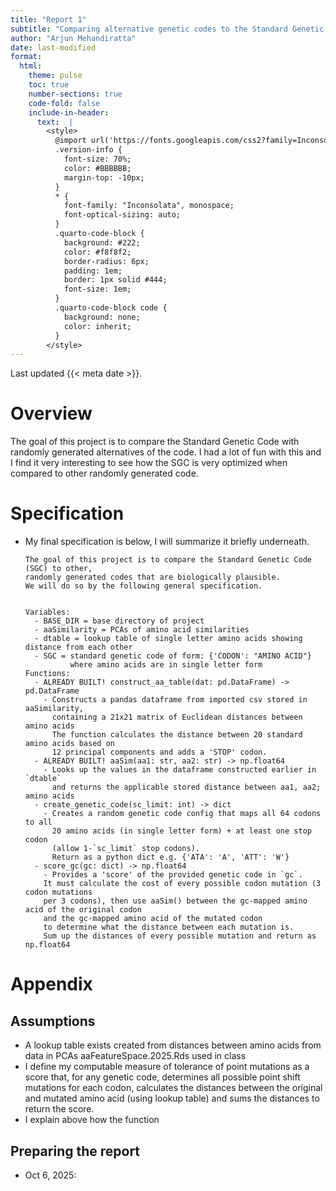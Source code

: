```yaml
---
title: "Report 1"
subtitle: "Comparing alternative genetic codes to the Standard Genetic Code"
author: "Arjun Mehandiratta"
date: last-modified
format:
  html:
    theme: pulse
    toc: true
    number-sections: true
    code-fold: false
    include-in-header:
      text:  |
        <style>
          @import url('https://fonts.googleapis.com/css2?family=Inconsolata:wght@200..900&display=swap');
          .version-info {
            font-size: 70%;
            color: #BBBBBB;
            margin-top: -10px;
          }
          * {
            font-family: "Inconsolata", monospace;
            font-optical-sizing: auto;
          }
          .quarto-code-block {
            background: #222;
            color: #f8f8f2;
            border-radius: 6px;
            padding: 1em;
            border: 1px solid #444;
            font-size: 1em;
          }
          .quarto-code-block code {
            background: none;
            color: inherit;
          }
        </style>
---
```


::: version-info
Last updated {{< meta date >}}.
:::

# Overview
The goal of this project is to compare the Standard Genetic Code with randomly generated alternatives of the code. 
I had a lot of fun with this and I find it very interesting to see how the SGC is very optimized when compared to 
other randomly generated code. 

# Specification
- My final specification is below, I will summarize it briefly underneath.

  ```
  The goal of this project is to compare the Standard Genetic Code (SGC) to other, 
  randomly generated codes that are biologically plausible. 
  We will do so by the following general specification.


  Variables:
    - BASE_DIR = base directory of project
    - aaSimilarity = PCAs of amino acid similarities
    - dtable = lookup table of single letter amino acids showing distance from each other
    - SGC = standard genetic code of form: {'CODON': "AMINO ACID"} 
            where amino acids are in single letter form 
  Functions:
    - ALREADY BUILT! construct_aa_table(dat: pd.DataFrame) -> pd.DataFrame
      - Constructs a pandas dataframe from imported csv stored in aaSimilarity, 
        containing a 21x21 matrix of Euclidean distances between amino acids
        The function calculates the distance between 20 standard amino acids based on 
        12 principal components and adds a 'STOP' codon.
    - ALREADY BUILT! aaSim(aa1: str, aa2: str) -> np.float64
      - Looks up the values in the dataframe constructed earlier in `dtable`
        and returns the applicable stored distance between aa1, aa2; amino acids
    - create_genetic_code(sc_limit: int) -> dict
      - Creates a random genetic code config that maps all 64 codons to all 
        20 amino acids (in single letter form) + at least one stop codon 
        (allow 1-`sc_limit` stop codons).
        Return as a python dict e.g. {'ATA': 'A', 'ATT': 'W'}
    - score_gc(gc: dict) -> np.float64
      - Provides a 'score' of the provided genetic code in `gc`. 
      It must calculate the cost of every possible codon mutation (3 codon mutations 
      per 3 codons), then use aaSim() between the gc-mapped amino acid of the original codon 
      and the gc-mapped amino acid of the mutated codon 
      to determine what the distance between each mutation is. 
      Sum up the distances of every possible mutation and return as np.float64 
  ```

# Appendix
## Assumptions
- A lookup table exists created from distances between amino acids from data in PCAs aaFeatureSpace.2025.Rds used in class
- I define my computable measure of tolerance of point mutations as a score that, for any genetic code, determines all possible point shift mutations for each codon, calculates the distances between the original and mutated amino acid (using lookup table) and sums the distances to return the score.
- I explain above how the function

## Preparing the report
- Oct 6, 2025: 
